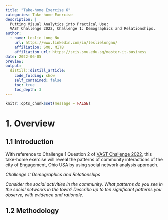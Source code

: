 ```yaml
---
title: "Take-home Exercise 6"
categories: Take-home Exercise
description: |
  Putting Visual Analytics into Practical Use: 
  VAST Challenge 2022, Challenge 1: Demographics and Relationships.
author:
  - name: Leslie Long Nu
    url: https://www.linkedin.com/in/leslielongnu/
    affiliation: SMU, MITB
    affiliation_url: https://scis.smu.edu.sg/master-it-business
date: 2022-06-05
preview:
output:
  distill::distill_article:
    code_folding: show
    self_contained: false
    toc: true
    toc_depth: 3
---
```


```r
knitr::opts_chunk$set(message = FALSE)
```

# 1. Overview
## 1.1 Introduction
With reference to Challenge 1 Question 2 of [VAST Challenge 2022](https://vast-challenge.github.io/2022/), this take-home exercise will reveal  the patterns of community interactions of the city of Engagement, Ohio USA by using social network analysis approach.

*Challenge 1: Demographics and Relationships*

*Consider the social activities in the community. What patterns do you see in the social networks in the town? Describe up to ten significant patterns you observe, with evidence and rationale. *

## 1.2 Methodology
